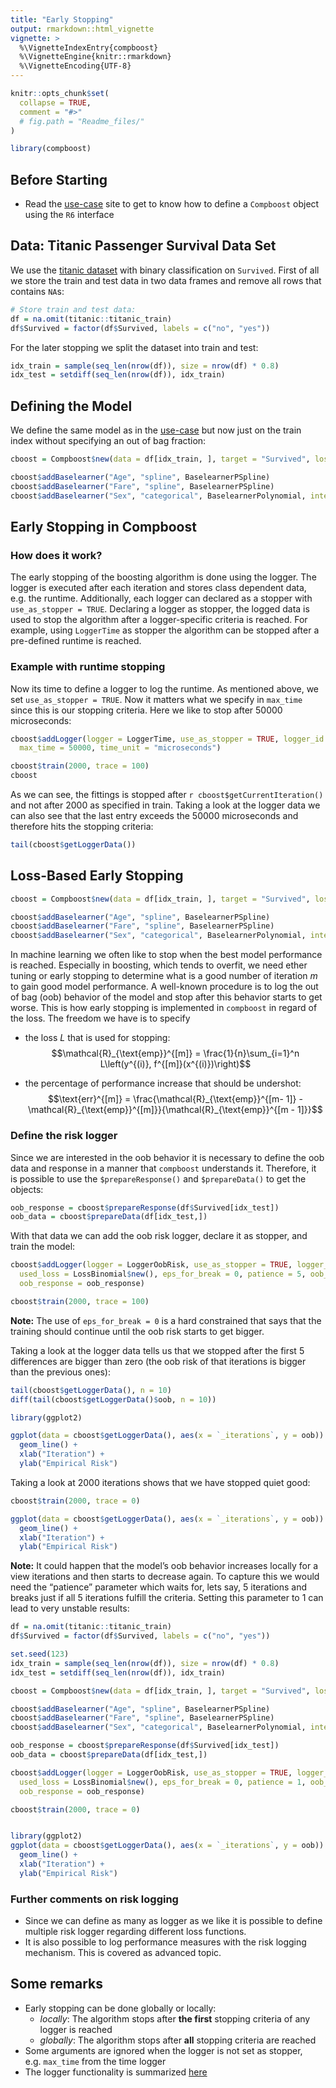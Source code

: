```yaml
---
title: "Early Stopping"
output: rmarkdown::html_vignette
vignette: >
  %\VignetteIndexEntry{compboost}
  %\VignetteEngine{knitr::rmarkdown}
  %\VignetteEncoding{UTF-8}
---
```


```r
knitr::opts_chunk$set(
  collapse = TRUE,
  comment = "#>"
  # fig.path = "Readme_files/"
)

library(compboost)
```

## Before Starting

- Read the [use-case](https://danielschalk.com/compboost/articles/getting_started/use_case.html) site to get to know how to define a `Compboost` object using the `R6` interface

## Data: Titanic Passenger Survival Data Set

We use the [titanic dataset](https://www.kaggle.com/c/titanic/data) with binary
classification on `Survived`. First of all we store the train and test data
in two data frames and remove all rows that contains `NA`s:

```r
# Store train and test data:
df = na.omit(titanic::titanic_train)
df$Survived = factor(df$Survived, labels = c("no", "yes"))
```

For the later stopping we split the dataset into train and test:

```r
idx_train = sample(seq_len(nrow(df)), size = nrow(df) * 0.8)
idx_test = setdiff(seq_len(nrow(df)), idx_train)
```

## Defining the Model

We define the same model as in the [use-case](https://danielschalk.com/compboost/articles/getting_started/use_case.html) but now just on the train index without specifying an out of bag fraction:
```r
cboost = Compboost$new(data = df[idx_train, ], target = "Survived", loss = LossBinomial$new())

cboost$addBaselearner("Age", "spline", BaselearnerPSpline)
cboost$addBaselearner("Fare", "spline", BaselearnerPSpline)
cboost$addBaselearner("Sex", "categorical", BaselearnerPolynomial, intercept = FALSE)
```


## Early Stopping in Compboost

### How does it work?

The early stopping of the boosting algorithm is done using the logger. The logger is executed after each iteration and stores class dependent data, e.g. the runtime. Additionally, each logger can declared as a stopper with `use_as_stopper = TRUE`. Declaring a logger as stopper, the logged data is used to stop the algorithm after a logger-specific criteria is reached. For example, using `LoggerTime` as stopper the algorithm can be stopped after a pre-defined runtime is reached.

### Example with runtime stopping

Now its time to define a logger to log the runtime. As mentioned above, we set `use_as_stopper = TRUE`. Now it matters what we specify in `max_time` since this is our stopping criteria. Here we like to stop after 50000 microseconds:

```r
cboost$addLogger(logger = LoggerTime, use_as_stopper = TRUE, logger_id = "time",
  max_time = 50000, time_unit = "microseconds")

cboost$train(2000, trace = 100)
cboost
```

As we can see, the fittings is stopped after `r cboost$getCurrentIteration()` and not after 2000 as specified in train. Taking a look at the logger data we can also see that the last entry exceeds the 50000 microseconds and therefore hits the stopping criteria:
```r
tail(cboost$getLoggerData())
```


## Loss-Based Early Stopping

```r
cboost = Compboost$new(data = df[idx_train, ], target = "Survived", loss = LossBinomial$new())

cboost$addBaselearner("Age", "spline", BaselearnerPSpline)
cboost$addBaselearner("Fare", "spline", BaselearnerPSpline)
cboost$addBaselearner("Sex", "categorical", BaselearnerPolynomial, intercept = FALSE)
```

In machine learning we often like to stop when the best model performance is reached. Especially in boosting, which tends to overfit, we need ether tuning or early stopping to determine what is a good number of iteration $m$ to gain good model performance. A well-known procedure is to log the out of bag (oob) behavior of the model and stop after this behavior starts to get worse. This is how early stopping is implemented in `compboost` in regard of the loss. The freedom we have is to specify

- the loss $L$ that is used for stopping: $$\mathcal{R}_{\text{emp}}^{[m]} = \frac{1}{n}\sum_{i=1}^n L\left(y^{(i)}, f^{[m]}(x^{(i)})\right)$$

- the percentage of performance increase that should be undershot: $$\text{err}^{[m]} = \frac{\mathcal{R}_{\text{emp}}^{[m- 1]} - \mathcal{R}_{\text{emp}}^{[m]}}{\mathcal{R}_{\text{emp}}^{[m - 1]}}$$

### Define the risk logger

Since we are interested in the oob behavior it is necessary to define the oob data and response in a manner that `compboost` understands it. Therefore, it is possible to use the `$prepareResponse()` and `$prepareData()` to get the objects:

```r
oob_response = cboost$prepareResponse(df$Survived[idx_test])
oob_data = cboost$prepareData(df[idx_test,])
```

With that data we can add the oob risk logger, declare it as stopper, and train the model:

```r
cboost$addLogger(logger = LoggerOobRisk, use_as_stopper = TRUE, logger_id = "oob",
  used_loss = LossBinomial$new(), eps_for_break = 0, patience = 5, oob_data = oob_data, 
  oob_response = oob_response)

cboost$train(2000, trace = 100)
```

**Note:** The use of `eps_for_break = 0` is a hard constrained that says that the training should continue until the oob risk starts to get bigger.

Taking a look at the logger data tells us that we stopped after the first 5 differences are bigger than zero (the oob risk of that iterations is bigger than the previous ones):
```r
tail(cboost$getLoggerData(), n = 10)
diff(tail(cboost$getLoggerData()$oob, n = 10))
```

```r
library(ggplot2)

ggplot(data = cboost$getLoggerData(), aes(x = `_iterations`, y = oob)) +
  geom_line() +
  xlab("Iteration") +
  ylab("Empirical Risk")
```

Taking a look at 2000 iterations shows that we have stopped quiet good:
```r
cboost$train(2000, trace = 0)

ggplot(data = cboost$getLoggerData(), aes(x = `_iterations`, y = oob)) +
  geom_line() +
  xlab("Iteration") +
  ylab("Empirical Risk")
```

**Note:** It could happen that the model's oob behavior increases locally for a view iterations and then starts to decrease again. To capture this we would need the "patience" parameter which waits for, lets say, 5 iterations and breaks just if all 5 iterations fulfill the criteria. Setting this parameter to 1 can lead to very unstable results:
```r
df = na.omit(titanic::titanic_train)
df$Survived = factor(df$Survived, labels = c("no", "yes"))

set.seed(123)
idx_train = sample(seq_len(nrow(df)), size = nrow(df) * 0.8)
idx_test = setdiff(seq_len(nrow(df)), idx_train)

cboost = Compboost$new(data = df[idx_train, ], target = "Survived", loss = LossBinomial$new())

cboost$addBaselearner("Age", "spline", BaselearnerPSpline)
cboost$addBaselearner("Fare", "spline", BaselearnerPSpline)
cboost$addBaselearner("Sex", "categorical", BaselearnerPolynomial, intercept = FALSE)

oob_response = cboost$prepareResponse(df$Survived[idx_test])
oob_data = cboost$prepareData(df[idx_test,])

cboost$addLogger(logger = LoggerOobRisk, use_as_stopper = TRUE, logger_id = "oob",
  used_loss = LossBinomial$new(), eps_for_break = 0, patience = 1, oob_data = oob_data, 
  oob_response = oob_response)

cboost$train(2000, trace = 0)


library(ggplot2)
ggplot(data = cboost$getLoggerData(), aes(x = `_iterations`, y = oob)) +
  geom_line() +
  xlab("Iteration") +
  ylab("Empirical Risk")
```

### Further comments on risk logging

- Since we can define as many as logger as we like it is possible to define multiple risk logger regarding different loss functions.
- It is also possible to log performance measures with the risk logging mechanism. This is covered as advanced topic.

## Some remarks

- Early stopping can be done globally or locally:
    - *locally*: The algorithm stops after **the first** stopping criteria of any logger is reached
    - *globally*: The algorithm stops after **all** stopping criteria are reached
- Some arguments are ignored when the logger is not set as stopper, e.g. `max_time` from the time logger
- The logger functionality is summarized [here](https://danielschalk.com/compboost/articles/functionality/logger.html)
